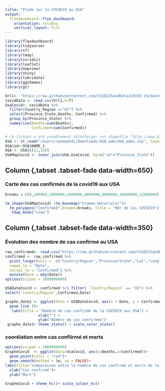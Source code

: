 ```yaml
---
title: "Étude sur la COVID19 au USA"
output: 
  flexdashboard::flex_dashboard:
    orientation: columns
    vertical_layout: fill
---
```


```r
library(flexdashboard)
library(tidyverse)
library(sf)
library(tmap)
library(viridis)
library(leaflet)
library(mapview)
library(shiny)
library(lubridate)
library(ggthemes)
library(gt)
```

```r
Url1<- "https://raw.githubusercontent.com/CSSEGISandData/COVID-19/master/csse_covid_19_data/csse_covid_19_daily_reports/12-04-2022.csv?fbclid=IwAR09GEw01xQ5yf_1CsDJ8Rq2qJ04scNHFW70jR1BeZRTXmnZLy6hbCiWVy8"
covidData <- read.csv(Url1,h=T)
UsaCovid<- covidData %>% 
  filter(Country_Region =="US") %>% 
  select(Province_State,Deaths, Confirmed) %>% 
  group_by(Province_State) %>% 
  summarise(Deaths=sum(Deaths),
            Confirmed=sum(Confirmed))
```

```r
# Ce fichier a été preablement télécharger sur shapefile "http://www.diva-gis.org/datadown"
USA <- st_read("/Users/rymamahdi/Downloads/USA_adm/USA_adm1.shp", layer = "USA_adm1")
USA$id<-USA$NAME_1
USA <- USA[c(11,10)]
USAMapCovid <- inner_join(USA,UsaCovid, by=c("id"="Province_State"))

```


Column {,tabset .tabset-fade data-width=650}
-----------------------------------------------------------------------

### Carte des cas confirmés de la covid19 aux USA 

```r

breaks = c(0,100000,1000000,2000000,4000000,6000000,10000000,12000000)

tm_shape(USAMapCovid) +tm_basemap("Stamen.Watercolor")+
  tm_polygons("Confirmed",breaks=breaks, title = "Nbr de Cas COVID19") +
   tmap_mode("view") 
```

Column {,tabset .tabset-fade data-width=350}
-----------------------------------------------------------------------

### Évolution des nombre de cas confirmé au USA

```r
raw_confirmed<- read.csv("https://raw.githubusercontent.com/CSSEGISandData/COVID-19/master/csse_covid_19_data/csse_covid_19_time_series/time_series_covid19_confirmed_global.csv", check.names = FALSE)
confirmed <- raw_confirmed %>%
  pivot_longer(cols = -c("Country/Region","Province/State","Lat","Long"),
  names_to = "Date",
  values_to = "Confirmed") %>% 
  mutate(Date = mdy(Date))
options(scipen = 1000000000)

USADateCovid <- confirmed %>% filter( `Country/Region` == "US") %>% 
select(`Country/Region`,Confirmed,Date)

graphe_date1 <- ggplot(data = USADateCovid, aes(x = Date, y = Confirmed )) + 
  geom_line ()+
   labs(title = "Nombre de cas confirmé de la COVID19 aux USA") +
               xlab("") +
               ylab("Nombre de cas confirmée")
 graphe_date1+ theme_stata() + scale_color_stata()

```

### coorélation entre cas confiirmé et morts

```r
options(scipen = 1000000000)
GrapheCovid  <- ggplot(data=UsaCovid, aes(y=Deaths,x=Confirmed))+
  geom_point(color = "red")+  
  geom_smooth(method = lm, se = FALSE)+
labs(title="comparaison entre le nombre de cas confirmé et morts de la COVID19 aux USA")+
  xlab("Cas confirmé")+
  ylab("Mort")

GrapheCovid + theme_hc()+ scale_colour_hc()


```

